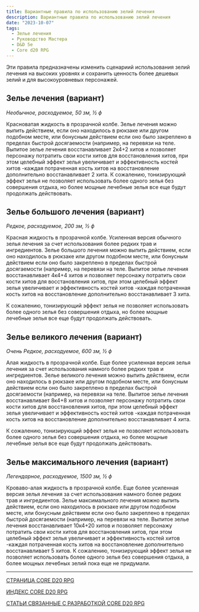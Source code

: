 ```yaml
---
title: Вариантные правила по использованию зелий лечения
description: Вариантные правила по использованию зелий лечения
date: "2023-10-07"
tags:
  - Зелье лечения
  - Руководство Мастера
  - D&D 5e
  - Core d20 RPG
---
```


Эти правила предназначены изменить сценариий использования зелий лечения на высоких уровнях и сохранить ценность более дешевых зелий и для высокоуровневых персонажей.

## Зелье лечения (вариант)

_Необычное, расходуемое, 50 зм, ½ ф_

Красноватая жидкость в прозрачной колбе. Зелье лечения можно выпить действием, если оно находилось в рюкзаке или другом подобном месте, или бонусным действием если оно было закреплено в пределах быстрой досягаемости (например, на перевязи на теле. Выпитое зелье лечения восстанавливает 2к4+2 хитов и позволяет персонажу потратить свои кости хитов для восстановления хитов, при этом целебный эффект зелья увеличивает и эффективность костей хитов -каждая потраченная кость хитов на восстановление дополнительно восстанавливает 2 хита.
К сожалению, тонизирующий эффект зелья не позволяет использовать более одного зелья без совершения отдыха, но более мощные лечебные зелья все еще будут продолжать действовать.

## Зелье большого лечения (вариант)

_Редкое, расходуемое, 200 зм, ½ ф_

Красная жидкость в прозрачной колбе. Усиленная версия обычного зелья лечения за счет использования более редких трав и ингредиентов. Зелье большого лечения можно выпить действием, если оно находилось в рюкзаке или другом подобном месте, или бонусным действием если оно было закреплено в пределах быстрой досягаемости (например, на перевязи на теле. Выпитое зелье лечения восстанавливает 4к4+4 хитов и позволяет персонажу потратить свои кости хитов для восстановления хитов, при этом целебный эффект зелья увеличивает и эффективность костей хитов -каждая потраченная кость хитов на восстановление дополнительно восстанавливает 3 хита.

К сожалению, тонизирующий эффект зелья не позволяет использовать более одного зелья без совершения отдыха, но более мощные лечебные зелья все еще будут продолжать действовать.

## Зелье великого лечения (вариант)

_Очень Редкое, расходуемое, 600 зм, ½ ф_

Алая жидкость в прозрачной колбе. Еще более усиленная версия зелья лечения за счет использования намного более редких трав и ингредиентов. Зелье великого лечения можно выпить действием, если оно находилось в рюкзаке или другом подобном месте, или бонусным действием если оно было закреплено в пределах быстрой досягаемости (например, на перевязи на теле. Выпитое зелье лечения восстанавливает 8к4+8 хитов и позволяет персонажу потратить свои кости хитов для восстановления хитов, при этом целебный эффект зелья увеличивает и эффективность костей хитов -каждая потраченная кость хитов на восстановление дополнительно восстанавливает 4 хита.

К сожалению, тонизирующий эффект зелья не позволяет использовать более одного зелья без совершения отдыха, но более мощные лечебные зелья все еще будут продолжать действовать.

## Зелье максимального лечения (вариант)

_Легендарное, расходуемое, 1500 зм, ½ ф_

Кроваво-алая жидкость в прозрачной колбе. Еще более усиленная версия зелья лечения за счет использования намного более редких трав и ингредиентов. Зелье максимального лечения можно выпить действием, если оно находилось в рюкзаке или другом подобном месте, или бонусным действием если оно было закреплено в пределах быстрой досягаемости (например, на перевязи на теле. Выпитое зелье лечения восстанавливает 10к4+20 хитов и позволяет персонажу потратить свои кости хитов для восстановления хитов, при этом целебный эффект зелья увеличивает и эффективность костей хитов -каждая потраченная кость хитов на восстановление дополнительно восстанавливает 5 хитов.
К сожалению, тонизирующий эффект зелья не позволяет использовать более одного зелья без совершения отдыха, а более мощных лечебных зелий пока еще не придумали.

---

[СТРАНИЦА CORE D20 RPG](/cored20rpg/)

[ИНДЕКС CORE D20 RPG](/cored20rpg/1)

[СТАТЬИ СВЯЗАННЫЕ С РАЗРАБОТКОЙ CORE D20 RPG](/core-d20/1)
